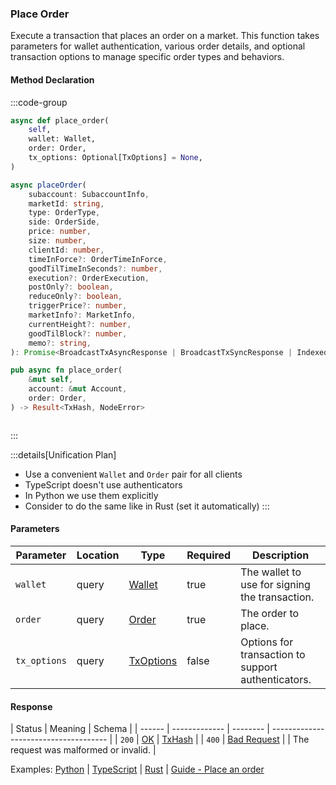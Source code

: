 ### Place Order

Execute a transaction that places an order on a market.
This function takes parameters for wallet authentication, various order details, and optional transaction options to manage specific order types and behaviors.

#### Method Declaration

:::code-group

```python [Python]
async def place_order(
    self,
    wallet: Wallet,
    order: Order,
    tx_options: Optional[TxOptions] = None,
)
```

```typescript [TypeScript]
async placeOrder(
    subaccount: SubaccountInfo,
    marketId: string,
    type: OrderType,
    side: OrderSide,
    price: number,
    size: number,
    clientId: number,
    timeInForce?: OrderTimeInForce,
    goodTilTimeInSeconds?: number,
    execution?: OrderExecution,
    postOnly?: boolean,
    reduceOnly?: boolean,
    triggerPrice?: number,
    marketInfo?: MarketInfo,
    currentHeight?: number,
    goodTilBlock?: number,
    memo?: string,
): Promise<BroadcastTxAsyncResponse | BroadcastTxSyncResponse | IndexedTx>
```

```rust [Rust]
pub async fn place_order(
    &mut self,
    account: &mut Account,
    order: Order,
) -> Result<TxHash, NodeError>
```

```url [API]

```

:::

:::details[Unification Plan]

- Use a convenient `Wallet` and `Order` pair for all clients
- TypeScript doesn't use authenticators
- In Python we use them explicitly
- Consider to do the same like in Rust (set it automatically)
  :::

#### Parameters

| Parameter    | Location | Type        | Required | Description                                        |
| ------------ | -------- | ----------- | -------- | -------------------------------------------------- |
| `wallet`     | query    | [Wallet]    | true     | The wallet to use for signing the transaction.     |
| `order`      | query    | [Order]     | true     | The order to place.                                |
| `tx_options` | query    | [TxOptions] | false    | Options for transaction to support authenticators. |

#### Response

| Status | Meaning       | Schema   |
| ------ | ------------- | -------- | ------------------------------------- |
| `200`  | [OK]          | [TxHash] |
| `400`  | [Bad Request] |          | The request was malformed or invalid. |

Examples: [Python] | [TypeScript] | [Rust] | [Guide - Place an order]

[Python]: https://github.com/dydxprotocol/v4-clients/blob/3e8c7e1b960291b7ef273962d374d9934a5c4d33/v4-client-py-v2/examples/short_term_order_cancel_example.py#L36
[TypeScript]: https://github.com/dydxprotocol/v4-clients/blob/main/v4-client-js/examples/short_term_order_composite_example.ts
[Rust]: https://github.com/dydxprotocol/v4-clients/blob/main/v4-client-rs/client/examples/place_order_short_term.rs
[Guide - Place an order]: ../../interaction/trading#place-an-order
[Wallet]: /types/wallet
[OK]: /types/ok
[Order]: /types/order
[TxHash]: /types/tx_hash
[TxOptions]: /types/tx_options
[Bad Request]: /types/bad-request
